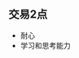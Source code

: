 
## 交易2点
- 耐心
- 学习和思考能力

<VideoBox 
  path='/video/trade-patience.mp4' 
  title="交易耐心的重要性"
  description="这个视频展示了在交易中保持耐心的重要性，以及如何避免情绪化交易。"
/>

<br />
